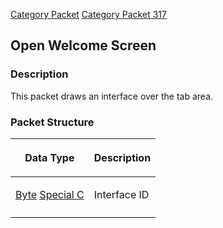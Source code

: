[[Category Packet]]
[[Category Packet 317]]
{{packet|name=Interface over tab|description=Draws an interface over the tab area.|opcode=106|type=Fixed|length=1|revision=317}}
== Open Welcome Screen ==

=== Description ===

This packet draws an interface over the tab area.

=== Packet Structure ===
{|border=2
! Data Type
! Description
|-
| [[Data Types#Standard data type|Byte]] [[Data Types#Non Standard data types|Special C]]
| Interface ID
|-
|}